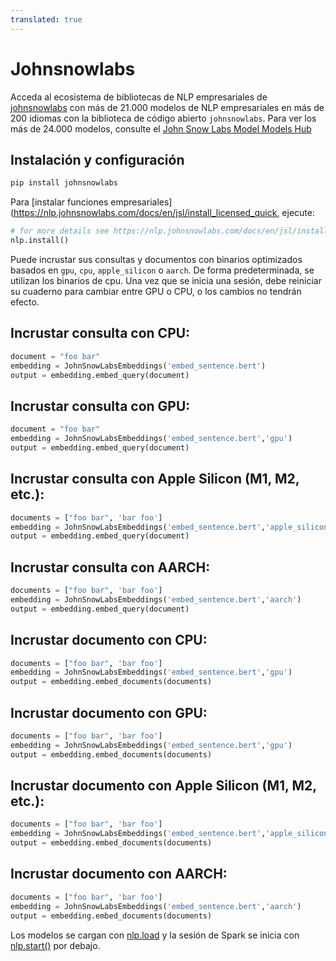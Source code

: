 ```yaml
---
translated: true
---
```


# Johnsnowlabs

Acceda al ecosistema de bibliotecas de NLP empresariales de [johnsnowlabs](https://www.johnsnowlabs.com/) con más de 21.000 modelos de NLP empresariales en más de 200 idiomas con la biblioteca de código abierto `johnsnowlabs`. Para ver los más de 24.000 modelos, consulte el [John Snow Labs Model Models Hub](https://nlp.johnsnowlabs.com/models)

## Instalación y configuración

```bash
pip install johnsnowlabs
```

Para [instalar funciones empresariales](https://nlp.johnsnowlabs.com/docs/en/jsl/install_licensed_quick, ejecute:

```python
# for more details see https://nlp.johnsnowlabs.com/docs/en/jsl/install_licensed_quick
nlp.install()
```

Puede incrustar sus consultas y documentos con binarios optimizados basados en `gpu`, `cpu`, `apple_silicon` o `aarch`. De forma predeterminada, se utilizan los binarios de cpu.
Una vez que se inicia una sesión, debe reiniciar su cuaderno para cambiar entre GPU o CPU, o los cambios no tendrán efecto.

## Incrustar consulta con CPU:

```python
document = "foo bar"
embedding = JohnSnowLabsEmbeddings('embed_sentence.bert')
output = embedding.embed_query(document)
```

## Incrustar consulta con GPU:

```python
document = "foo bar"
embedding = JohnSnowLabsEmbeddings('embed_sentence.bert','gpu')
output = embedding.embed_query(document)
```

## Incrustar consulta con Apple Silicon (M1, M2, etc.):

```python
documents = ["foo bar", 'bar foo']
embedding = JohnSnowLabsEmbeddings('embed_sentence.bert','apple_silicon')
output = embedding.embed_query(document)
```

## Incrustar consulta con AARCH:

```python
documents = ["foo bar", 'bar foo']
embedding = JohnSnowLabsEmbeddings('embed_sentence.bert','aarch')
output = embedding.embed_query(document)
```

## Incrustar documento con CPU:

```python
documents = ["foo bar", 'bar foo']
embedding = JohnSnowLabsEmbeddings('embed_sentence.bert','gpu')
output = embedding.embed_documents(documents)
```

## Incrustar documento con GPU:

```python
documents = ["foo bar", 'bar foo']
embedding = JohnSnowLabsEmbeddings('embed_sentence.bert','gpu')
output = embedding.embed_documents(documents)
```

## Incrustar documento con Apple Silicon (M1, M2, etc.):

```python
documents = ["foo bar", 'bar foo']
embedding = JohnSnowLabsEmbeddings('embed_sentence.bert','apple_silicon')
output = embedding.embed_documents(documents)
```

## Incrustar documento con AARCH:

```python
documents = ["foo bar", 'bar foo']
embedding = JohnSnowLabsEmbeddings('embed_sentence.bert','aarch')
output = embedding.embed_documents(documents)
```

Los modelos se cargan con [nlp.load](https://nlp.johnsnowlabs.com/docs/en/jsl/load_api) y la sesión de Spark se inicia con [nlp.start()](https://nlp.johnsnowlabs.com/docs/en/jsl/start-a-sparksession) por debajo.
